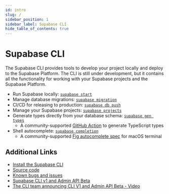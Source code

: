 ```yaml
---
id: intro
slug: /
sidebar_position: 1
sidebar_label: Supabase CLI
hide_table_of_contents: true
---
```


# Supabase CLI

The Supabase CLI provides tools to develop your project locally and deploy to the Supabase Platform.
The CLI is still under development, but it contains all the functionality for working with your Supabase projects and the Supabase Platform.

- Run Supabase locally: [`supabase start`](https://supabase.com/docs/reference/cli/usage#supabase-start)
- Manage database migrations: [`supabase migration`](https://supabase.com/docs/reference/cli/usage#supabase-migration)
- CI/CD for releasing to production: [`supabase db push`](https://supabase.com/docs/reference/cli/usage#supabase-db-push)
- Manage your Supabase projects: [`supabase projects`](https://supabase.com/docs/reference/cli/usage#supabase-projects)
- Generate types directly from your database schema: [`supabase gen types`](https://supabase.com/docs/reference/cli/usage#supabase-gen)
    - A community-supported [GitHub Action](https://github.com/lyqht/generate-supabase-db-types-github-action) to generate TypeScript types
- Shell autocomplete: [`supabase completion`](https://supabase.com/docs/reference/cli/usage#supabase-completion)
    - A community-supported [Fig autocomplete spec](https://fig.io/manual/supabase) for macOS terminal

## Additional Links

- [Install the Supabase CLI](/docs/guides/cli)
- [Source code](https://github.com/supabase/cli)
- [Known bugs and issues](https://github.com/supabase/cli/issues)
- [Supabase CLI v1 and Admin API Beta](https://supabase.com/blog/supabase-cli-v1-and-admin-api-beta)
- [The CLI team announcing CLI V1 and Admin API Beta - Video](https://www.youtube.com/watch?v=OpPOaJI_Z28)
